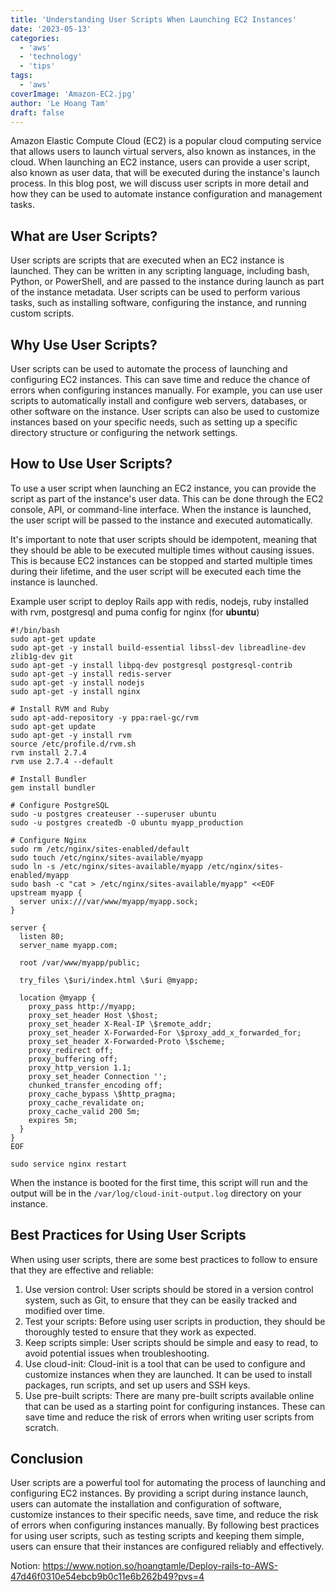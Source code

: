 ```yaml
---
title: 'Understanding User Scripts When Launching EC2 Instances'
date: '2023-05-13'
categories:
  - 'aws'
  - 'technology'
  - 'tips'
tags:
  - 'aws'
coverImage: 'Amazon-EC2.jpg'
author: 'Le Hoang Tam'
draft: false
---
```


Amazon Elastic Compute Cloud (EC2) is a popular cloud computing service that allows users to launch virtual servers, also known as instances, in the cloud. When launching an EC2 instance, users can provide a user script, also known as user data, that will be executed during the instance's launch process. In this blog post, we will discuss user scripts in more detail and how they can be used to automate instance configuration and management tasks.

## What are User Scripts?

User scripts are scripts that are executed when an EC2 instance is launched. They can be written in any scripting language, including bash, Python, or PowerShell, and are passed to the instance during launch as part of the instance metadata. User scripts can be used to perform various tasks, such as installing software, configuring the instance, and running custom scripts.

## Why Use User Scripts?

User scripts can be used to automate the process of launching and configuring EC2 instances. This can save time and reduce the chance of errors when configuring instances manually. For example, you can use user scripts to automatically install and configure web servers, databases, or other software on the instance. User scripts can also be used to customize instances based on your specific needs, such as setting up a specific directory structure or configuring the network settings.

## How to Use User Scripts?

To use a user script when launching an EC2 instance, you can provide the script as part of the instance's user data. This can be done through the EC2 console, API, or command-line interface. When the instance is launched, the user script will be passed to the instance and executed automatically.

It's important to note that user scripts should be idempotent, meaning that they should be able to be executed multiple times without causing issues. This is because EC2 instances can be stopped and started multiple times during their lifetime, and the user script will be executed each time the instance is launched.

Example user script to deploy Rails app with redis, nodejs, ruby installed with rvm, postgresql and puma config for nginx (for **ubuntu**)

```
#!/bin/bash
sudo apt-get update
sudo apt-get -y install build-essential libssl-dev libreadline-dev zlib1g-dev git
sudo apt-get -y install libpq-dev postgresql postgresql-contrib
sudo apt-get -y install redis-server
sudo apt-get -y install nodejs
sudo apt-get -y install nginx

# Install RVM and Ruby
sudo apt-add-repository -y ppa:rael-gc/rvm
sudo apt-get update
sudo apt-get -y install rvm
source /etc/profile.d/rvm.sh
rvm install 2.7.4
rvm use 2.7.4 --default

# Install Bundler
gem install bundler

# Configure PostgreSQL
sudo -u postgres createuser --superuser ubuntu
sudo -u postgres createdb -O ubuntu myapp_production

# Configure Nginx
sudo rm /etc/nginx/sites-enabled/default
sudo touch /etc/nginx/sites-available/myapp
sudo ln -s /etc/nginx/sites-available/myapp /etc/nginx/sites-enabled/myapp
sudo bash -c "cat > /etc/nginx/sites-available/myapp" <<EOF
upstream myapp {
  server unix:///var/www/myapp/myapp.sock;
}

server {
  listen 80;
  server_name myapp.com;

  root /var/www/myapp/public;

  try_files \$uri/index.html \$uri @myapp;

  location @myapp {
    proxy_pass http://myapp;
    proxy_set_header Host \$host;
    proxy_set_header X-Real-IP \$remote_addr;
    proxy_set_header X-Forwarded-For \$proxy_add_x_forwarded_for;
    proxy_set_header X-Forwarded-Proto \$scheme;
    proxy_redirect off;
    proxy_buffering off;
    proxy_http_version 1.1;
    proxy_set_header Connection '';
    chunked_transfer_encoding off;
    proxy_cache_bypass \$http_pragma;
    proxy_cache_revalidate on;
    proxy_cache_valid 200 5m;
    expires 5m;
  }
}
EOF

sudo service nginx restart
```

When the instance is booted for the first time, this script will run and the output will be in the `/var/log/cloud-init-output.log` directory on your instance.

## Best Practices for Using User Scripts

When using user scripts, there are some best practices to follow to ensure that they are effective and reliable:

1. Use version control: User scripts should be stored in a version control system, such as Git, to ensure that they can be easily tracked and modified over time.
2. Test your scripts: Before using user scripts in production, they should be thoroughly tested to ensure that they work as expected.
3. Keep scripts simple: User scripts should be simple and easy to read, to avoid potential issues when troubleshooting.
4. Use cloud-init: Cloud-init is a tool that can be used to configure and customize instances when they are launched. It can be used to install packages, run scripts, and set up users and SSH keys.
5. Use pre-built scripts: There are many pre-built scripts available online that can be used as a starting point for configuring instances. These can save time and reduce the risk of errors when writing user scripts from scratch.

## Conclusion

User scripts are a powerful tool for automating the process of launching and configuring EC2 instances. By providing a script during instance launch, users can automate the installation and configuration of software, customize instances to their specific needs, save time, and reduce the risk of errors when configuring instances manually. By following best practices for using user scripts, such as testing scripts and keeping them simple, users can ensure that their instances are configured reliably and effectively.

Notion: https://www.notion.so/hoangtamle/Deploy-rails-to-AWS-47d46f0310e54ebcb9b0c11e6b262b49?pvs=4
